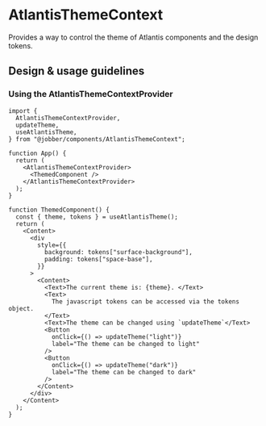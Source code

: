 
<Meta
  title="Components/Themes/AtlantisThemeContext"
  component={AtlantisThemeContextProvider}
/>

# AtlantisThemeContext

Provides a way to control the theme of Atlantis components and the design
tokens.

## Design & usage guidelines

### Using the AtlantisThemeContextProvider

```tsx
import {
  AtlantisThemeContextProvider,
  updateTheme,
  useAtlantisTheme,
} from "@jobber/components/AtlantisThemeContext";

function App() {
  return (
    <AtlantisThemeContextProvider>
      <ThemedComponent />
    </AtlantisThemeContextProvider>
  );
}

function ThemedComponent() {
  const { theme, tokens } = useAtlantisTheme();
  return (
    <Content>
      <div
        style={{
          background: tokens["surface-background"],
          padding: tokens["space-base"],
        }}
      >
        <Content>
          <Text>The current theme is: {theme}. </Text>
          <Text>
            The javascript tokens can be accessed via the tokens object.
          </Text>
          <Text>The theme can be changed using `updateTheme`</Text>
          <Button
            onClick={() => updateTheme("light")}
            label="The theme can be changed to light"
          />
          <Button
            onClick={() => updateTheme("dark")}
            label="The theme can be changed to dark"
          />
        </Content>
      </div>
    </Content>
  );
}
```
